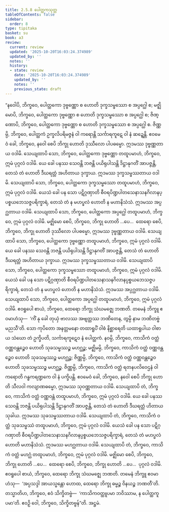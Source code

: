```yaml
---
title: 2.5.8 ပေါတ္ထကသုတ္တ
tableOfContents: false
sidebar:
  order: 8
type: tipitaka
basket: su
book: a3
review:
  current: review
  updated: '2025-10-20T16:03:24.374989'
  updated_by: ''
  notes: ''
  history:
  - state: review
    date: '2025-10-20T16:03:24.374989'
    updated_by: ''
    notes: ''
    previous_state: draft
---
```



<DynamicBreadcrumb />


<ReviewStatus review={frontmatter.review} showDetails={true} />

<HypothesisAnnotation frontmatter={frontmatter} />

<Division number="100" book="a3" e="ch" v="15" p="249">

<Paragraph number="828" book="a3">
“နဝေါပိ, ဘိက္ခဝေ, ပေါတ္ထကော ဒုဗ္ဗဏ္ဏော စ ဟောတိ ဒုက္ခသမ္ဖဿော စ အပ္ပဂ္ဃေါ စ; မဇ္ဈိမောပိ, ဘိက္ခဝေ, ပေါတ္ထကော ဒုဗ္ဗဏ္ဏော စ ဟောတိ ဒုက္ခသမ္ဖဿော စ အပ္ပဂ္ဃေါ စ; ဇိဏ္ဏောပိ, ဘိက္ခဝေ, ပေါတ္ထကော ဒုဗ္ဗဏ္ဏော စ ဟောတိ ဒုက္ခသမ္ဖဿော စ အပ္ပဂ္ဃေါ စ. ဇိဏ္ဏမ္ပိ, ဘိက္ခဝေ, ပေါတ္ထကံ ဥက္ခလိပရိမဇ္ဇနံ ဝါ ကရောန္တိ သင်္ကာရကူဋေ ဝါ နံ ဆဍ္ဍေန္တိ.
</Paragraph>

<Paragraph number="829" book="a3">
ဧဝမေဝံ ခေါ, ဘိက္ခဝေ, နဝေါ စေပိ ဘိက္ခု ဟောတိ ဒုဿီလော ပါပဓမ္မော. ဣဒမဿ ဒုဗ္ဗဏ္ဏတာယ ဝဒါမိ. သေယျထာပိ သော, ဘိက္ခဝေ, ပေါတ္ထကော ဒုဗ္ဗဏ္ဏော တထူပမာဟံ, ဘိက္ခဝေ, ဣမံ ပုဂ္ဂလံ ဝဒါမိ. ယေ ခေါ ပနဿ သေဝန္တိ ဘဇန္တိ ပယိရုပါသန္တိ ဒိဋ္ဌာနုဂတိံ အာပဇ္ဇန္တိ, တေသံ တံ ဟောတိ ဒီဃရတ္တံ အဟိတာယ ဒုက္ခာယ. ဣဒမဿ ဒုက္ခသမ္ဖဿတာယ ဝဒါမိ. သေယျထာပိ သော, ဘိက္ခဝေ, ပေါတ္ထကော ဒုက္ခသမ္ဖဿော တထူပမာဟံ, ဘိက္ခဝေ, ဣမံ ပုဂ္ဂလံ ဝဒါမိ. ယေသံ ခေါ ပန သော ပဋိဂ္ဂဏှာတိ စီဝရပိဏ္ဍပါတသေနာသနဂိလာနပ္ပစ္စယဘေသဇ္ဇပရိက္ခာရံ, တေသံ တံ န မဟပ္ဖလံ ဟောတိ န မဟာနိသံသံ. ဣဒမဿ အပ္ပဂ္ဃတာယ ဝဒါမိ. သေယျထာပိ သော, ဘိက္ခဝေ, ပေါတ္ထကော အပ္ပဂ္ဃေါ တထူပမာဟံ, ဘိက္ခဝေ, ဣမံ ပုဂ္ဂလံ ဝဒါမိ. မဇ္ဈိမော စေပိ, ဘိက္ခဝေ, ဘိက္ခု ဟောတိ …ပေ…  ထေရော စေပိ, ဘိက္ခဝေ, ဘိက္ခု ဟောတိ ဒုဿီလော ပါပဓမ္မော, ဣဒမဿ ဒုဗ္ဗဏ္ဏတာယ ဝဒါမိ. သေယျထာပိ သော, ဘိက္ခဝေ, ပေါတ္ထကော ဒုဗ္ဗဏ္ဏော တထူပမာဟံ, ဘိက္ခဝေ, ဣမံ ပုဂ္ဂလံ ဝဒါမိ. ယေ ခေါ ပနဿ သေဝန္တိ ဘဇန္တိ ပယိရုပါသန္တိ ဒိဋ္ဌာနုဂတိံ အာပဇ္ဇန္တိ, တေသံ တံ ဟောတိ ဒီဃရတ္တံ အဟိတာယ ဒုက္ခာယ. ဣဒမဿ ဒုက္ခသမ္ဖဿတာယ ဝဒါမိ. သေယျထာပိ သော, ဘိက္ခဝေ, ပေါတ္ထကော ဒုက္ခသမ္ဖဿော တထူပမာဟံ, ဘိက္ခဝေ, ဣမံ ပုဂ္ဂလံ ဝဒါမိ. ယေသံ ခေါ ပန သော ပဋိဂ္ဂဏှာတိ စီဝရပိဏ္ဍပါတသေနာသနဂိလာနပ္ပစ္စယဘေသဇ္ဇပရိက္ခာရံ, တေသံ တံ န မဟပ္ဖလံ ဟောတိ န မဟာနိသံသံ. ဣဒမဿ အပ္ပဂ္ဃတာယ ဝဒါမိ. သေယျထာပိ သော, ဘိက္ခဝေ, ပေါတ္ထကော အပ္ပဂ္ဃေါ တထူပမာဟံ, ဘိက္ခဝေ, ဣမံ ပုဂ္ဂလံ ဝဒါမိ.
</Paragraph>

<Paragraph number="830" book="a3">
ဧဝရူပေါ စာယံ, ဘိက္ခဝေ, ထေရော ဘိက္ခု သံဃမဇ္ဈေ ဘဏတိ. တမေနံ ဘိက္ခူ ဧဝမာဟံသု—  ‘ကိံ နု ခေါ တုယှံ ဗာလဿ အဗျတ္တဿ ဘဏိတေန, တွမ္ပိ နာမ ဘဏိတဗ္ဗံ မညသီ’တိ. သော ကုပိတော အနတ္တမနော တထာရူပိံ ဝါစံ နိစ္ဆာရေတိ ယထာရူပါယ ဝါစာယ သံဃော တံ ဥက္ခိပတိ, သင်္ကာရကူဋေဝ နံ ပေါတ္ထကံ.
</Paragraph>

<Paragraph number="831" book="a3">
နဝမ္ပိ, ဘိက္ခဝေ, ကာသိကံ ဝတ္ထံ ဝဏ္ဏဝန္တဉ္စေဝ ဟောတိ သုခသမ္ဖဿဉ္စ မဟဂ္ဃဉ္စ; မဇ္ဈိမမ္ပိ, ဘိက္ခဝေ, ကာသိကံ ဝတ္ထံ ဝဏ္ဏဝန္တဉ္စေဝ ဟောတိ သုခသမ္ဖဿဉ္စ မဟဂ္ဃဉ္စ; ဇိဏ္ဏမ္ပိ, ဘိက္ခဝေ, ကာသိကံ ဝတ္ထံ ဝဏ္ဏဝန္တဉ္စေဝ ဟောတိ သုခသမ္ဖဿဉ္စ မဟဂ္ဃဉ္စ. ဇိဏ္ဏမ္ပိ, ဘိက္ခဝေ, ကာသိကံ ဝတ္ထံ ရတနပလိဝေဌနံ ဝါ ကရောတိ ဂန္ဓကရဏ္ဍကေ ဝါ နံ ပက္ခိပန္တိ.
</Paragraph>

<Paragraph number="832" book="a3">
ဧဝမေဝံ ခေါ, ဘိက္ခဝေ, နဝေါ စေပိ ဘိက္ခု ဟောတိ သီလဝါ ကလျာဏဓမ္မော, ဣဒမဿ သုဝဏ္ဏတာယ ဝဒါမိ. သေယျထာပိ တံ, ဘိက္ခဝေ, ကာသိကံ ဝတ္ထံ ဝဏ္ဏဝန္တံ တထူပမာဟံ, ဘိက္ခဝေ, ဣမံ ပုဂ္ဂလံ ဝဒါမိ. ယေ ခေါ ပနဿ သေဝန္တိ ဘဇန္တိ ပယိရုပါသန္တိ ဒိဋ္ဌာနုဂတိံ အာပဇ္ဇန္တိ, တေသံ တံ ဟောတိ ဒီဃရတ္တံ ဟိတာယ သုခါယ. ဣဒမဿ သုခသမ္ဖဿတာယ ဝဒါမိ. သေယျထာပိ တံ, ဘိက္ခဝေ, ကာသိကံ ဝတ္ထံ သုခသမ္ဖဿံ တထူပမာဟံ, ဘိက္ခဝေ, ဣမံ ပုဂ္ဂလံ ဝဒါမိ. ယေသံ ခေါ ပန သော ပဋိဂ္ဂဏှာတိ စီဝရပိဏ္ဍပါတသေနာသနဂိလာနပ္ပစ္စယဘေသဇ္ဇပရိက္ခာရံ, တေသံ တံ မဟပ္ဖလံ ဟောတိ မဟာနိသံသံ. ဣဒမဿ မဟဂ္ဃတာယ ဝဒါမိ. သေယျထာပိ တံ, ဘိက္ခဝေ, ကာသိကံ ဝတ္ထံ မဟဂ္ဃံ တထူပမာဟံ, ဘိက္ခဝေ, ဣမံ ပုဂ္ဂလံ ဝဒါမိ. မဇ္ဈိမော စေပိ, ဘိက္ခဝေ, ဘိက္ခု ဟောတိ …ပေ…  ထေရော စေပိ, ဘိက္ခဝေ, ဘိက္ခု ဟောတိ …ပေ…  ပုဂ္ဂလံ ဝဒါမိ.
</Paragraph>

<Paragraph number="833" book="a3">
ဧဝရူပေါ စာယံ, ဘိက္ခဝေ, ထေရော ဘိက္ခု သံဃမဇ္ဈေ ဘဏတိ. တမေနံ ဘိက္ခူ ဧဝမာဟံသု—  ‘အပ္ပသဒ္ဒါ အာယသ္မန္တော ဟောထ, ထေရော ဘိက္ခု ဓမ္မဉ္စ ဝိနယဉ္စ ဘဏတီ’တိ. တသ္မာတိဟ, ဘိက္ခဝေ, ဧဝံ သိက္ခိတဗ္ဗံ—  ‘ကာသိကဝတ္ထူပမာ ဘဝိဿာမ, န ပေါတ္ထကူပမာ’တိ. ဧဝဉှိ ဝေါ, ဘိက္ခဝေ, သိက္ခိတဗ္ဗန်”တိ.

</Paragraph>
</Division>

<Paragraph number="834" type="center" book="a3">
အဋ္ဌမံ.
</Paragraph>